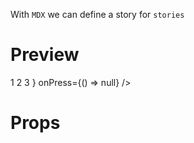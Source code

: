 
<Meta title="Card" />

With `MDX` we can define a story for `stories`

# Preview

<Preview>
  <Story
    name="Header"
    parameters={{
      design: {
        type: "figma",
        url:
          "https://www.figma.com/file/JdbljcIvyMoEVsBZgsg7bbu8/1.-Apps-Styleguide-and-Components?node-id=2690%3A217",
      },
    }}
  >
    <Card
      image={{
        uri: "https://mediabank.valkenhorst.nl/images/0/image32335.jpg",
      }}
      imageHeader="Diner"
      size="single"
      imageOverlay={
        <View
          style={{
            flex: 1,
            flexDirection: "row",
            alignSelf: "flex-end",
            paddingRight: Spacing.sp2,
          }}
        >
          <Text type="h4">1 2 3 </Text>
        </View>
      }
      onPress={() => null}
    />
  </Story>
</Preview>

# Props

<Props of={Card} />

